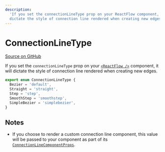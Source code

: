 ```yaml
---
description:
  'If you set the connectionLineType prop on your ReactFlow component, it will
  dictate the style of connection line rendered when creating new edges.'
---
```


# ConnectionLineType

[Source on GitHub](https://github.com/xyflow/xyflow/blob/main/packages/system/src/types/edges.ts/#L62)

If you set the `connectionLineType` prop on your [`<ReactFlow />`](/api-reference/react-flow#connection-connectionLineType)
component, it will dictate the style of connection line rendered when creating
new edges.

```ts
export enum ConnectionLineType {
  Bezier = 'default',
  Straight = 'straight',
  Step = 'step',
  SmoothStep = 'smoothstep',
  SimpleBezier = 'simplebezier',
}
```

## Notes

- If you choose to render a custom connection line component, this value will be
  passed to your component as part of its [`ConnectionLineComponentProps`](/api-reference/types/connection-line-component-props).
